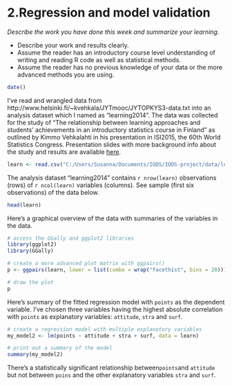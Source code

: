 # 2.Regression and model validation

*Describe the work you have done this week and summarize your learning.*

- Describe your work and results clearly. 
- Assume the reader has an introductory course level understanding of writing and reading R code as well as statistical methods.
- Assume the reader has no previous knowledge of your data or the more advanced methods you are using.

```r
date()
```

I've read and wrangled data from http://www.helsinki.fi/~kvehkala/JYTmooc/JYTOPKYS3-data.txt into an analysis dataset which I named as "learning2014". The data was collected for the study of "The relationship between learning approaches and students' achievements in an introductory statistics course in Finland" as outlined by Kimmo Vehkalahti in his presentation in ISI2015, the 60th World Statistics Congress. Presentation slides with more background info about the study and results are available [here](https://www.slideshare.net/kimmovehkalahti/the-relationship-between-learning-approaches-and-students-achievements-in-an-introductory-statistics-course-in-finland). 
```r
learn <- read.csv("C:/Users/Susanna/Documents/IODS/IODS-project/data/learning2014.csv")
```

The analysis dataset "learning2014" contains `r nrow(learn)` observations (rows) of `r ncol(learn)` variables (columns). See sample (first six observations) of the data below.
```r
head(learn)
```

Here's a graphical overview of the data with summaries of the variables in the data. 
```r
# access the GGally and ggplot2 libraries
library(ggplot2)
library(GGally)

# create a more advanced plot matrix with ggpairs()
p <- ggpairs(learn, lower = list(combo = wrap("facethist", bins = 20)))

# draw the plot
p
```

Here's summary of the fitted regression model with `points` as the dependent variable. I've chosen three variables having the highest absolute correlation with `points` as explanatory variables: `attitude`, `stra` and `surf`.

```r
# create a regression model with multiple explanatory variables
my_model2 <- lm(points ~ attitude + stra + surf, data = learn)

# print out a summary of the model
summary(my_model2)
```

There's a statistically significant relationship between`points`and `attitude` but not between `poins` and the other explanatory variables `stra` and `surf`. 

```r

```

